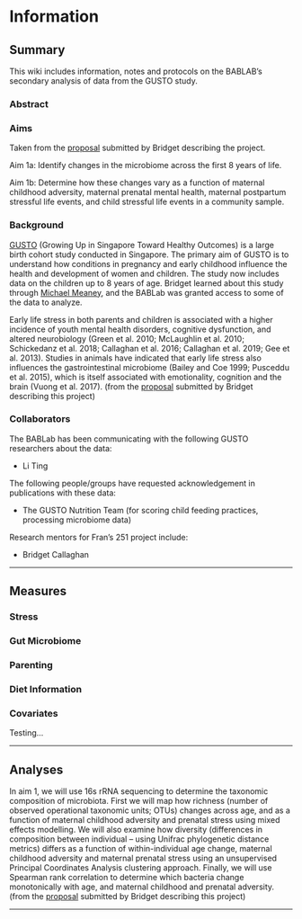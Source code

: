 # Information

## Summary

This wiki includes information, notes and protocols on the BABLAB's secondary analysis of data from the GUSTO study.

### Abstract

### Aims

Taken from the [proposal](https://ucla.app.box.com/file/740587024475) submitted by Bridget describing the project. 

Aim 1a: Identify changes in the microbiome across the first 8 years of life.

Aim 1b: Determine how these changes vary as a function of maternal childhood adversity, maternal prenatal mental health, maternal postpartum stressful life events, and child stressful life events in a community sample. 

### Background

[GUSTO](http://www.gusto.sg/) (Growing Up in Singapore Toward Healthy Outcomes) is a large birth cohort study conducted in Singapore. The primary aim of GUSTO is to understand how conditions in pregnancy and early childhood influence the health and development of women and children. The study now includes data on the children up to 8 years of age. Bridget learned about this study through [Michael Meaney](https://douglas.research.mcgill.ca/michael-meaney), and the BABLab was granted access to some of the data to analyze. 

Early life stress in both parents and children is associated with a higher incidence of youth mental health disorders, cognitive dysfunction, and altered neurobiology (Green et al. 2010; McLaughlin et al. 2010; Schickedanz et al. 2018; Callaghan et al. 2016; Callaghan et al. 2019; Gee et al. 2013). Studies in animals have indicated that early life stress also influences the gastrointestinal microbiome (Bailey and Coe 1999; Pusceddu et al. 2015), which is itself associated with emotionality, cognition and the brain (Vuong et al. 2017). (from the [proposal](https://ucla.app.box.com/file/740587024475) submitted by Bridget describing this project)

### Collaborators

The BABLab has been communicating with the following GUSTO researchers about the data: 

* Li Ting


The following people/groups have requested acknowledgement in publications with these data:

* The GUSTO Nutrition Team (for scoring child feeding practices, processing microbiome data)
 

Research mentors for Fran's 251 project include: 

* Bridget Callaghan 

-----------------

## Measures 

### Stress

### Gut Microbiome

### Parenting

### Diet Information

### Covariates

Testing...

-----------------

## Analyses

In aim 1, we will use 16s rRNA sequencing to determine the taxonomic composition of microbiota. First we will map how richness (number of observed operational taxonomic units; OTUs) changes across age, and as a function of maternal childhood adversity and prenatal stress using mixed effects modelling. We will also examine how diversity (differences in composition between individual – using Unifrac phylogenetic distance metrics) differs as a function of within-individual age change, maternal childhood adversity and maternal prenatal stress using an unsupervised Principal Coordinates Analysis clustering approach. Finally, we will use Spearman rank correlation to determine which bacteria change monotonically with age, and maternal childhood and prenatal adversity. (from the [proposal](https://ucla.app.box.com/file/740587024475) submitted by Bridget describing this project)

-----------------